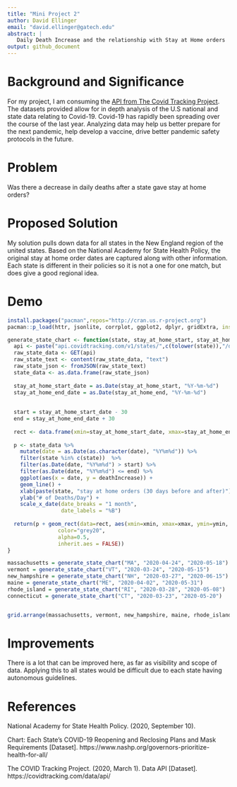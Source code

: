 ```yaml
---
title: "Mini Project 2"
author: David Ellinger
email: "david.ellinger@gatech.edu"
abstract: |
   Daily Death Increase and the relationship with Stay at Home orders
output: github_document
---
```


# Background and Significance
For my project, I am consuming the [API from The Covid Tracking Project](https://covidtracking.com/data/api). The datasets provided allow for in depth analysis of the U.S national and state data relating to Covid-19. Covid-19 has rapidly been spreading over the course of the last year. Analyzing data may help us better prepare for the next pandemic, help develop a vaccine, drive better pandemic safety protocols in the future.


# Problem
Was there a decrease in daily deaths after a state gave stay at home orders? 

# Proposed Solution

My solution pulls down data for all states in the New England region of the united states. Based on the National Academy for State Health Policy, the original stay at home order dates are captured along with other information. Each state is different in their policies so it is not a one for one match, but does give a good regional idea.

# Demo

```r
install.packages("pacman",repos="http://cran.us.r-project.org")
pacman::p_load(httr, jsonlite, corrplot, ggplot2, dplyr, gridExtra, install = TRUE)

generate_state_chart <- function(state, stay_at_home_start, stay_at_home_end) {
  api <- paste("api.covidtracking.com/v1/states/",c(tolower(state)),"/daily.json", sep="")
  raw_state_data <- GET(api)
  raw_state_text <- content(raw_state_data, "text")
  raw_state_json <- fromJSON(raw_state_text)
  state_data <- as.data.frame(raw_state_json)
  
  stay_at_home_start_date = as.Date(stay_at_home_start, "%Y-%m-%d") 
  stay_at_home_end_date = as.Date(stay_at_home_end, "%Y-%m-%d") 
  
  
  start = stay_at_home_start_date - 30
  end = stay_at_home_end_date + 30
  
  rect <- data.frame(xmin=stay_at_home_start_date, xmax=stay_at_home_end_date, ymin=-Inf, ymax=Inf)
  
  p <- state_data %>%
    mutate(date = as.Date(as.character(date), "%Y%m%d")) %>%
    filter(state %in% c(state))  %>%
    filter(as.Date(date, "%Y%m%d") > start) %>%
    filter(as.Date(date, "%Y%m%d") <= end) %>%
    ggplot(aes(x = date, y = deathIncrease)) + 
    geom_line() +
    xlab(paste(state, "stay at home orders (30 days before and after)")) + 
    ylab("# of Deaths/Day") +
    scale_x_date(date_breaks = "1 month",
                 date_labels = "%B")
  
  return(p + geom_rect(data=rect, aes(xmin=xmin, xmax=xmax, ymin=ymin, ymax=ymax),
                color="grey20",
                alpha=0.5,
                inherit.aes = FALSE))
}

massachusetts = generate_state_chart("MA", "2020-04-24", "2020-05-18")
vermont = generate_state_chart("VT", "2020-03-24", "2020-05-15")
new_hampshire = generate_state_chart("NH", "2020-03-27", "2020-06-15")
maine = generate_state_chart("ME", "2020-04-02", "2020-05-31")
rhode_island = generate_state_chart("RI", "2020-03-28", "2020-05-08")
connecticut = generate_state_chart("CT", "2020-03-23", "2020-05-20")


grid.arrange(massachusetts, vermont, new_hampshire, maine, rhode_island, connecticut, ncol=2)
```

# Improvements
There is a lot that can be improved here, as far as visibility and scope of data. Applying this to all states would be difficult due to each state having autonomous guidelines. 

# References
National Academy for State Health Policy. (2020, September 10).

Chart: Each State’s COVID-19 Reopening and Reclosing Plans and Mask Requirements [Dataset]. https://www.nashp.org/governors-prioritize-health-for-all/

The COVID Tracking Project. (2020, March 1). Data API [Dataset]. https://covidtracking.com/data/api/
